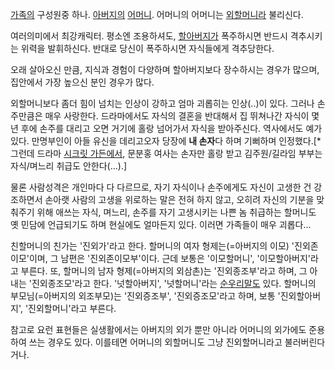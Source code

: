 [[가족]]의 구성원중 하나. [[아버지]]의 [[어머니]]. 어머니의 어머니는 [[외할머니]]라 불리신다.

여러의미에서 최강캐릭터. 평소엔 조용하셔도, [[할아버지]]가 폭주하시면 반드시 격추시키는 위력을 발휘하신다. 반대로 당신이 폭주하시면 자식들에게 격추당한다.

오래 살아오신 만큼, 지식과 경험이 다양하며 할아버지보다 장수하시는 경우가 많으며, 집안에서 가장 높으신 분인 경우가 많다.

외할머니보다 좀더 힘이 넘치는 인상이 강하고 엄마 괴롭히는 인상(..)이 있다. 그러나 손주만큼은 매우 사랑한다. 드라마에서도 자식의 결혼을 반대해서 집 뛰쳐나간 자식이 몇년 후에 손주를 대리고 오면 거기에 홀랑 넘어가서 자식을 받아주신다. 역사에서도 예가 있다. 만명부인이 아들 유신을 데리고오자 당장에 '''내 손자'''다 하며 기뻐하며 인정했다.[* 그런데 드라마 [[시크릿 가든]]에서, 문분홍 여사는 손자만 홀랑 받고 김주원/길라임 부부는 자식/며느리 취급도 안한다(...).]

물론 사람성격은 개인마다 다 다르므로, 자기 자식이나 손주에게도 자신이 고생한 건 강조하면서 손아랫 사람의 고생을 위로하는 말은 전혀 하지 않고, 오히려 자신의 기분을 맞춰주기 위해 애쓰는 자식, 며느리, 손주를 자기 고생시키는 나쁜 놈 취급하는 할머니도 옛 민담에 언급되기도 하며 현실에도 얼마든지 있다. 이러면 가족들이 매우 괴롭다...

친할머니의 친가는 '진외가'라고 한다. 할머니의 여자 형제는(=아버지의 이모) '진외존이모'이며, 그 남편은 '진외존이모부'이다. 근데 보통은 '이모할머니', '이모할아버지'라고 부른다. 또, 할머니의 남자 형제(=아버지의 외삼촌)는 '진외종조부'라고 하며, 그 아내는 '진외종조모'라고 한다. '넛할아버지', '넛할머니'라는 [[순우리말]]도 있다. 할머니의 부모님(=아버지의 외조부모)는 '진외증조부', '진외증조모'라고 하며, 보통 '진외할아버지', '진외할머니'라고 부른다.

참고로 요런 표현들은 실생활에서는 아버지의 외가 뿐만 아니라 어머니의 외가에도 준용하여 쓰는 경우도 있다. 이를테면 어머니의 외할머니도 그냥 진외할머니라고 불러버린다거나.
